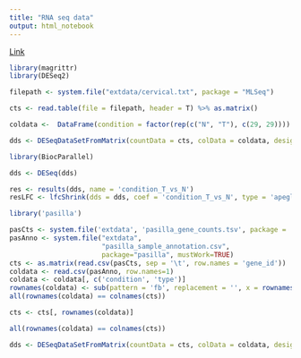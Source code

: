 ```yaml
---
title: "RNA seq data"
output: html_notebook
---
```


[Link](http://bioconductor.org/packages/devel/bioc/vignettes/DESeq2/inst/doc/DESeq2.html#quick-start)

```r
library(magrittr)
library(DESeq2)

filepath <- system.file("extdata/cervical.txt", package = "MLSeq")

cts <- read.table(file = filepath, header = T) %>% as.matrix()

coldata <-  DataFrame(condition = factor(rep(c("N", "T"), c(29, 29))))

dds <- DESeqDataSetFromMatrix(countData = cts, colData = coldata, design = ~ condition)

library(BiocParallel)

dds <- DESeq(dds)

res <- results(dds, name = 'condition_T_vs_N')
resLFC <- lfcShrink(dds = dds, coef = 'condition_T_vs_N', type = 'apeglm')

```
```r
library('pasilla')

pasCts <- system.file('extdata', 'pasilla_gene_counts.tsv', package = 'pasilla', mustWork = T)
pasAnno <- system.file("extdata",
                       "pasilla_sample_annotation.csv",
                       package="pasilla", mustWork=TRUE)
cts <- as.matrix(read.csv(pasCts, sep = '\t', row.names = 'gene_id'))
coldata <- read.csv(pasAnno, row.names=1)
coldata <- coldata[, c('condition', 'type')]
rownames(coldata) <- sub(pattern = 'fb', replacement = '', x = rownames(coldata))
all(rownames(coldata) == colnames(cts))

cts <- cts[, rownames(coldata)]

all(rownames(coldata) == colnames(cts))

dds <- DESeqDataSetFromMatrix(countData = cts, colData = coldata, design = ~condition)



```

